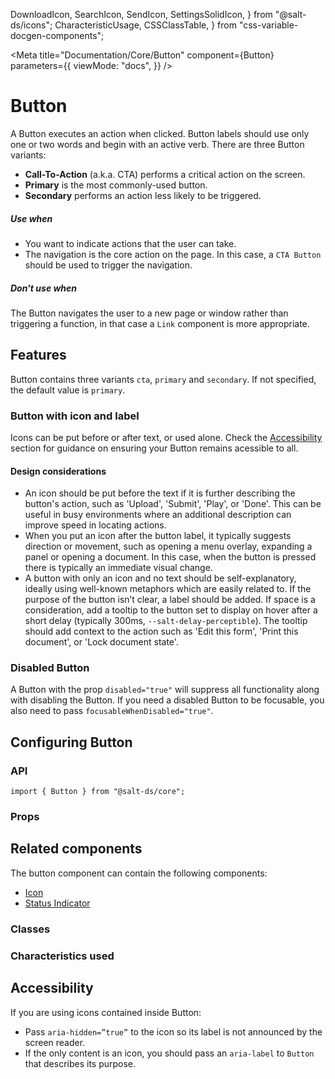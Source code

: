   DownloadIcon,
  SearchIcon,
  SendIcon,
  SettingsSolidIcon,
} from "@salt-ds/icons";
  CharacteristicUsage,
  CSSClassTable,
} from "css-variable-docgen-components";

<Meta
  title="Documentation/Core/Button"
  component={Button}
  parameters={{
    viewMode: "docs",
  }}
/>

# Button

A Button executes an action when clicked. Button labels should use only one or two words and begin with an active verb. There are three Button variants:

- **Call-To-Action** (a.k.a. CTA) performs a critical action on the screen.
- **Primary** is the most commonly-used button.
- **Secondary** performs an action less likely to be triggered.

##### Use when

- You want to indicate actions that the user can take.
- The navigation is the core action on the page. In this case, a `CTA Button` should be used to trigger the navigation.

##### Don't use when

The Button navigates the user to a new page or window rather than triggering a function, in that case a `Link` component is more appropriate.

## Features

Button contains three variants `cta`, `primary` and `secondary`. If not specified, the default value is `primary`.

<Canvas>
  <Story id="core-button--all" />
</Canvas>

### Button with icon and label

Icons can be put before or after text, or used alone. Check the [Accessibility](#Accessibility) section for guidance on ensuring your Button remains acessible to all.

#### Design considerations

- An icon should be put before the text if it is further describing the button's action, such as 'Upload', 'Submit', 'Play', or 'Done'. This can be useful in busy environments where an additional description can improve speed in locating actions.
- When you put an icon after the button label, it typically suggests direction or movement, such as opening a menu overlay, expanding a panel or opening a document. In this case, when the button is pressed there is typically an immediate visual change.
- A button with only an icon and no text should be self-explanatory, ideally using well-known metaphors which are easily related to. If the purpose of the button isn’t clear, a label should be added. If space is a consideration, add a tooltip to the button set to display on hover after a short delay (typically 300ms, `--salt-delay-perceptible`). The tooltip should add context to the action such as 'Edit this form', 'Print this document', or 'Lock document state'.

<Canvas>
  <Story id="core-button--with-icon" />
</Canvas>

### Disabled Button

A Button with the prop `disabled="true"` will suppress all functionality along with disabling the Button. If you need a disabled Button to be focusable, you also need to pass `focusableWhenDisabled="true"`.

<Canvas>
  <Story id="core-button--disabled" />
  <Story id="core-button--focusable-when-disabled" />
</Canvas>

## Configuring Button

### API

```
import { Button } from "@salt-ds/core";
```

### Props

<ArgsTable of={Button} />

## Related components

The button component can contain the following components:

- [Icon](?path=/docs/documentation-icons-icon--page)
- [Status Indicator](?path=/docs/documentation-core-statusindicator--page)

### Classes

<CSSClassTable of={Button} />

### Characteristics used

<CharacteristicUsage of={Button} />

## Accessibility

If you are using icons contained inside Button:

- Pass `aria-hidden=”true”` to the icon so its label is not announced by the screen reader.
- If the only content is an icon, you should pass an `aria-label` to `Button` that describes its purpose.

<HelpAndSupport />
